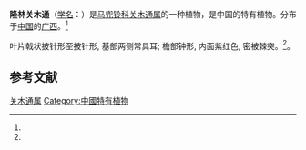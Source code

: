 {{Speciesbox
| status = 
| status_system = 
| image =
| genus = Isotrema
| species = longlinense
| authority = (Yan Liu & L. Wu) X. X. Zhu, S. Liao & J. S. Ma
| synonyms = 
* 隆林马兜铃 ''Aristolochia longlinensis'' Yan Liu & L. Wu
| synonyms_ref = <ref name="biods.2019183">{{cite journal |last1=Xinxin |first1=Zhu |last2=Jun |first2=Wang |last3=Shuai |first3=Liao |last4=Jinshuang |first4=Ma |title=Synopsis of Aristolochia L. and Isotrema Raf. (Aristolochiaceae) in China |journal=Biodiversity Science |date=2019-10-20 |volume=27 |issue=10 |pages=1143 |doi=10.17520/biods.2019183}}</ref>
}}

'''隆林关木通'''（[[学名|学名]]：{{lang|la|''Isotrema longlinense''}}）是[[马兜铃科|马兜铃科]][[关木通属|关木通属]]的一种植物，是中国的特有植物。分布于[[中国|中国]]的[[广西|广西]]。<ref name="biods.2019183" />

叶片戟状披针形至披针形, 基部两侧常具耳; 檐部钟形, 内面紫红色, 密被棘突。<ref name="biods.2019183" />。

==参考文献==
{{reflist}}

{{Taxonbar|from=Q89019925}}
[[Category:关木通属|关木通属]]
[[Category:中國特有植物|Category:中國特有植物]]
{{植物小作品}}